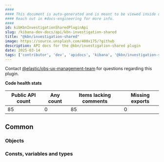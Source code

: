 ```yaml
---
####
#### This document is auto-generated and is meant to be viewed inside our experimental, new docs system.
#### Reach out in #docs-engineering for more info.
####
id: kibKbnInvestigationSharedPluginApi
slug: /kibana-dev-docs/api/kbn-investigation-shared
title: "@kbn/investigation-shared"
image: https://source.unsplash.com/400x175/?github
description: API docs for the @kbn/investigation-shared plugin
date: 2025-03-14
tags: ['contributor', 'dev', 'apidocs', 'kibana', '@kbn/investigation-shared']
---
```




Contact [@elastic/obs-ux-management-team](https://github.com/orgs/elastic/teams/obs-ux-management-team) for questions regarding this plugin.

**Code health stats**

| Public API count  | Any count | Items lacking comments | Missing exports |
|-------------------|-----------|------------------------|-----------------|
| 85 | 0 | 85 | 0 |

## Common

### Objects
<DocDefinitionList data={kbnInvestigationSharedObj.common.objects}/>

### Consts, variables and types
<DocDefinitionList data={kbnInvestigationSharedObj.common.misc}/>


